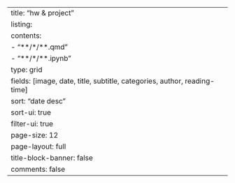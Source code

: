 ---
title: "hw & project"
listing:
    contents: 
    - "**/*/**.qmd"
    - "**/*/**.ipynb"
    type: grid
    fields: [image, date, title, subtitle, categories, author, reading-time]  
    sort: "date desc"
    sort-ui: true
    filter-ui: true
    page-size: 12
page-layout: full
title-block-banner: false
comments: false
---